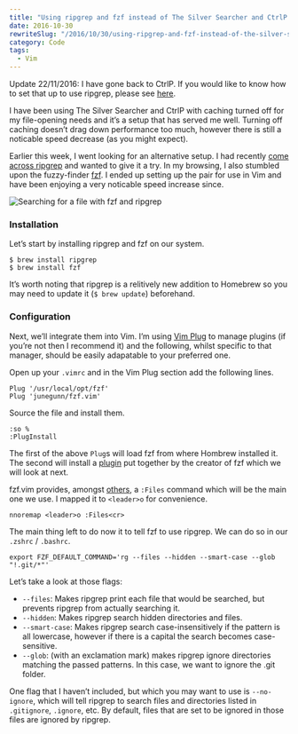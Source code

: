 ```yaml
---
title: "Using ripgrep and fzf instead of The Silver Searcher and CtrlP in Vim"
date: 2016-10-30
rewriteSlug: "/2016/10/30/using-ripgrep-and-fzf-instead-of-the-silver-searcher-and-ctrlp-in-vim/"
category: Code
tags:
  - Vim
---
```


Update 22/11/2016: I have gone back to CtrlP. If you would like to know how to set that up to use ripgrep, please see [here](http://elliotekj.com/2016/11/22/setup-ctrlp-to-use-ripgrep-in-vim/).

I have been using The Silver Searcher and CtrlP with caching turned off for my file-opening needs and it’s a setup that has served me well. Turning off caching doesn’t drag down performance too much, however there is still a noticable speed decrease (as you might expect).

Earlier this week, I went looking for an alternative setup. I had recently [come across ripgrep](http://blog.burntsushi.net/ripgrep/) and wanted to give it a try. In my browsing, I also stumbled upon the fuzzy-finder [fzf](https://github.com/junegunn/fzf). I ended up setting up the pair for use in Vim and have been enjoying a very noticable speed increase since.

![Searching for a file with fzf and ripgrep](./fzf.gif)

### Installation

Let’s start by installing ripgrep and fzf on our system.

```
$ brew install ripgrep
$ brew install fzf
```

It’s worth noting that ripgrep is a relitively new addition to Homebrew so you may need to update it (`$ brew update`) beforehand.

### Configuration

Next, we’ll integrate them into Vim. I’m using [Vim Plug](https://github.com/junegunn/vim-plug) to manage plugins (if you’re not then I recommend it) and the following, whilst specific to that manager, should be easily adapatable to your preferred one.

Open up your `.vimrc` and in the Vim Plug section add the following lines.

```vim
Plug '/usr/local/opt/fzf'
Plug 'junegunn/fzf.vim'
```

Source the file and install them.

```vim
:so %
:PlugInstall
```

The first of the above `Plug`s will load fzf from where Hombrew installed it. The second will install a [plugin](https://github.com/junegunn/fzf.vim) put together by the creator of fzf which we will look at next.

fzf.vim provides, amongst [others](https://github.com/junegunn/fzf.vim#commands), a `:Files` command which will be the main one we use. I mapped it to `<leader>o` for convenience.

```vim
nnoremap <leader>o :Files<cr>
```

The main thing left to do now it to tell fzf to use ripgrep. We can do so in our `.zshrc` / `.bashrc`.

```
export FZF_DEFAULT_COMMAND='rg --files --hidden --smart-case --glob "!.git/*"'
```

Let’s take a look at those flags:

- `--files`: Makes ripgrep print each file that would be searched, but prevents ripgrep from actually searching it.
- `--hidden`: Makes ripgrep search hidden directories and files.
- `--smart-case`: Makes ripgrep search case-insensitively if the pattern is all lowercase, however if there is a capital the search becomes case-sensitive.
- `--glob`: (with an exclamation mark) makes ripgrep ignore directories matching the passed patterns. In this case, we want to ignore the .git folder.

One flag that I haven’t included, but which you may want to use is `--no-ignore`, which will tell ripgrep to search files and directories listed in `.gitignore`, `.ignore`, etc. By default, files that are set to be ignored in those files are ignored by ripgrep.

